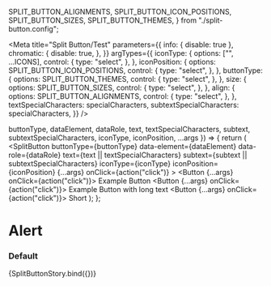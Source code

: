 
  SPLIT_BUTTON_ALIGNMENTS,
  SPLIT_BUTTON_ICON_POSITIONS,
  SPLIT_BUTTON_SIZES,
  SPLIT_BUTTON_THEMES,
} from "./split-button.config";

<Meta
  title="Split Button/Test"
  parameters={{
    info: { disable: true },
    chromatic: {
      disable: true,
    },
  }}
  argTypes={{
    iconType: {
      options: ["", ...ICONS],
      control: {
        type: "select",
      },
    },
    iconPosition: {
      options: SPLIT_BUTTON_ICON_POSITIONS,
      control: {
        type: "select",
      },
    },
    buttonType: {
      options: SPLIT_BUTTON_THEMES,
      control: {
        type: "select",
      },
    },
    size: {
      options: SPLIT_BUTTON_SIZES,
      control: {
        type: "select",
      },
    },
    align: {
      options: SPLIT_BUTTON_ALIGNMENTS,
      control: {
        type: "select",
      },
    },
    textSpecialCharacters: specialCharacters,
    subtextSpecialCharacters: specialCharacters,
  }}
/>

  buttonType,
  dataElement,
  dataRole,
  text,
  textSpecialCharacters,
  subtext,
  subtextSpecialCharacters,
  iconType,
  iconPosition,
  ...args
}) => {
  return (
    <Box height={400} mt={100} ml={100}>
      <SplitButton
        buttonType={buttonType}
        data-element={dataElement}
        data-role={dataRole}
        text={text || textSpecialCharacters}
        subtext={subtext || subtextSpecialCharacters}
        iconType={iconType}
        iconPosition={iconPosition}
        {...args}
        onClick={action("click")}
      >
        <Button {...args} onClick={action("click")}>
          Example Button
        </Button>
        <Button {...args} onClick={action("click")}>
          Example Button with long text
        </Button>
        <Button {...args} onClick={action("click")}>
          Short
        </Button>
      </SplitButton>
    </Box>
  );
};

# Alert

### Default

<Canvas>
  <Story
    name="default"
    args={{
      iconType: "",
      iconPosition: "before",
      buttonType: "secondary",
      dataElement: "data-element",
      dataRole: "",
      disabled: false,
      size: "medium",
      align: "left",
      text: "Example Split Button",
      textSpecialCharacters: undefined,
      subtext: "",
      subtextSpecialCharacters: undefined,
    }}
  >
    {SplitButtonStory.bind({})}
  </Story>
</Canvas>

